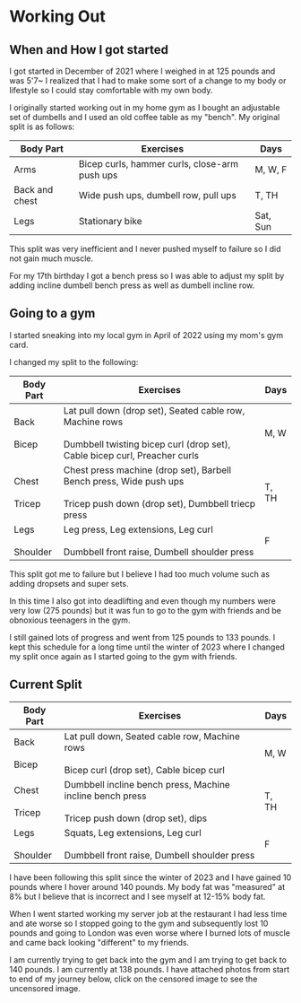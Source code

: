 
# Working Out

## When and How I got started
I got started in December of 2021 where I weighed in at 125 pounds and was 5'7~
I realized that I had to make some sort of a change to my body or lifestyle so I could stay comfortable with my own body. 

I originally started working out in my home gym as I bought an adjustable set of dumbells and I used an old coffee table as my "bench".
My original split is as follows:

<table>
    <thead>
        <tr>
            <th>Body Part</th>
            <th>Exercises</th>
            <th>Days</th>
        </tr>
    </thead>
    <tbody>
        <tr>
            <td>Arms</td>
            <td>Bicep curls, hammer curls, close-arm push ups</td>
            <td>M, W, F</td>
        </tr>
        <tr>
            <td>Back and chest</td>
            <td>Wide push ups, dumbell row, pull ups</td>
            <td>T, TH</td>
        </tr>
                <tr>
            <td>Legs</td>
            <td>Stationary bike</td>
            <td>Sat, Sun</td>
        </tr>
    </tbody>
</table>

This split was very inefficient and I never pushed myself to failure so I did not gain much muscle. 

For my 17th birthday I got a bench press so I was able to adjust my split by adding incline dumbell bench press as well as dumbell incline row.

## Going to a gym

I started sneaking into my local gym in April of 2022 using my mom's gym card. 

I changed my split to the following:


<table>
    <thead>
        <tr>
            <th>Body Part</th>
            <th>Exercises</th>
            <th>Days</th>
        </tr>
    </thead>
    <tbody>
        <tr>
            <td>Back<br /><br />Bicep</td>
            <td>Lat pull down (drop set), Seated cable row, Machine rows<br /><br />
            Dumbbell twisting bicep curl (drop set), Cable bicep curl, Preacher curls</td>
            <td>M, W</td>
        </tr>
        <tr>
            <td>Chest<br /><br />Tricep</td>
            <td>Chest press machine (drop set), Barbell Bench press, Wide push ups<br /><br />
            Tricep push down (drop set), Dumbbell triecp press</td>
            <td>T, TH</td>
        </tr>
                <tr>
            <td>Legs<br /><br />Shoulder</td>
            <td>Leg press, Leg extensions, Leg curl<br /><br />
            Dumbbell front raise, Dumbell shoulder press</td>
            <td>F</td>
        </tr>
    </tbody>
</table>

This split got me to failure but I believe I had too much volume such as adding dropsets and super sets. 

In this time I also got into deadlifting and even though my numbers were very low (275 pounds) but it was fun to go to the gym with friends and be obnoxious teenagers in the gym.

I still gained lots of progress and went from 125 pounds to 133 pounds. I kept this schedule for a long time until the winter of 2023 where I changed my split once again as I started going to the gym with friends.

## Current Split
<table>
    <thead>
        <tr>
            <th>Body Part</th>
            <th>Exercises</th>
            <th>Days</th>
        </tr>
    </thead>
    <tbody>
        <tr>
            <td>Back<br /><br />Bicep</td>
            <td>Lat pull down, Seated cable row, Machine rows<br /><br />
            Bicep curl (drop set), Cable bicep curl</td>
            <td>M, W</td>
        </tr>
        <tr>
            <td>Chest<br /><br />Tricep</td>
            <td>Dumbbell incline bench press, Machine incline bench press<br /><br />
            Tricep push down (drop set), dips</td>
            <td>T, TH</td>
        </tr>
                <tr>
            <td>Legs<br /><br />Shoulder</td>
            <td>Squats, Leg extensions, Leg curl<br /><br />
            Dumbbell front raise, Dumbell shoulder press</td>
            <td>F</td>
        </tr>
    </tbody>
</table>


I have been following this split since the winter of 2023 and I have gained 10 pounds where I hover around 140 pounds. My body fat was "measured" at 8% but I believe that is incorrect and I see myself at 12-15% body fat.

When I went started working my server job at the restaurant I had less time and ate worse so I stopped going to the gym and subsequently lost 10 pounds and going to London was even worse where I burned lots of muscle and came back looking "different" to my friends.

I am currently trying to get back into the gym and I am trying to get back to 140 pounds. I am currently at 138 pounds. I have attached photos from start to end of my journey below, click on the censored image to see the uncensored image.
<div className="flexboxVideos">
    <CensoredImage src={old} alt="December 2021" caption="December 2021" />
    <CensoredImage src={photo2022} alt="April 2022" caption="April 2022" />
    <CensoredImage src={front2022} alt="December 2022 Front" caption="December 2022" />
    <CensoredImage src={good} alt="December 2022 Good" caption="December 2022" />
    <CensoredImage src={back2024} alt="May 2024" caption="May 2024" />
    <CensoredImage src={march1} alt="March 2024" caption="March 2025" />
    <CensoredImage src={march2} alt="March 2024" caption="March 2025" />
</div>
